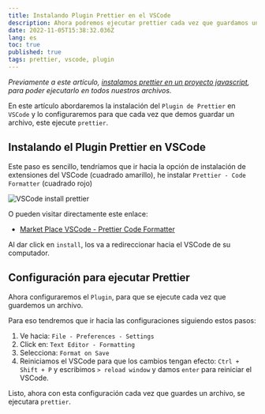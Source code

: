 ```yaml
---
title: Instalando Plugin Prettier en el VSCode
description: Ahora podremos ejecutar prettier cada vez que guardamos un archivo.
date: 2022-11-05T15:38:32.036Z
lang: es
toc: true
published: true
tags: prettier, vscode, plugin
---
```


_Previamente a este artículo, [instalamos prettier en un proyecto javascript](/articles/instalando-prettier-para-js), para poder ejecutarlo en todos nuestros archivos._

En este artículo abordaremos la instalación del `Plugin de Prettier` en `VSCode` y lo configuraremos para que cada vez que demos guardar un archivo, este ejecute `prettier`.

## Instalando el Plugin Prettier en VSCode

Este paso es sencillo, tendríamos que ir hacia la opción de instalación de extensiones del VSCode (cuadrado amarillo), he instalar `Prettier - Code Formatter` (cuadrado rojo)

![VSCode install prettier](/static/img/articles/instalando-prettier-vscode/vscode-install-prettier.png)

O pueden visitar directamente este enlace:

- [Market Place VSCode - Prettier Code Formatter](https://marketplace.visualstudio.com/items?itemName=esbenp.prettier-vscode)

Al dar click en `install`, los va a redireccionar hacia el VSCode de su computador.

## Configuración para ejecutar Prettier

Ahora configuraremos el `Plugin`, para que se ejecute cada vez que guardemos un archivo.

Para eso tendremos que ir hacia las configuraciones siguiendo estos pasos:

1. Ve hacia: `File - Preferences - Settings`
2. Click en: `Text Editor - Formatting`
3. Selecciona: `Format on Save`
4. Reiniciamos el VSCode para que los cambios tengan efecto: `Ctrl + Shift + P` y escribimos `> reload window` y damos `enter` para reiniciar el VSCode.

Listo, ahora con esta configuración cada vez que guardes un archivo, se ejecutara `prettier`.
